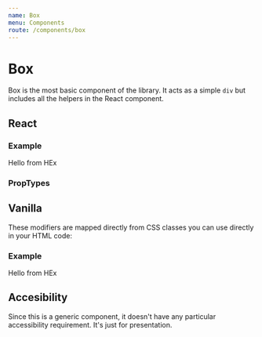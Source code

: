 ```yaml
---
name: Box
menu: Components
route: /components/box
---
```



# Box

Box is the most basic component of the library. It acts as a simple `div` but includes all the
helpers in the React component.

## React

### Example

<Playground>
  <Box marginVertical="big" paddingHorizontal="huge" color="light" background="accent" shadow={1}>
    Hello from HEx
  </Box>
</Playground>

### PropTypes

<PropsTable of={Box} />

## Vanilla

These modifiers are mapped directly from CSS classes you can use directly in your HTML code:

### Example

<Playground>
  <div class="margin-t-big bg-brand padding-normal">
    Hello from HEx
  </div>
</Playground>

## Accesibility

Since this is a generic component, it doesn't have any particular accessibility requirement.
It's just for presentation.

